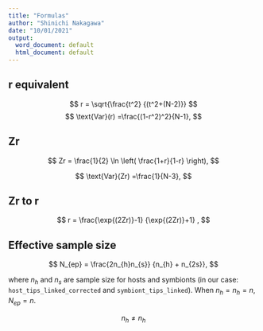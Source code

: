 ```yaml
---
title: "Formulas"
author: "Shinichi Nakagawa"
date: "10/01/2021"
output:
  word_document: default
  html_document: default
---
```


## r equivalent

$$
r = \sqrt{\frac{t^2} {(t^2+(N-2)}}
$$
$$
\text{Var}(r) =\frac{(1-r^2)^2}{N-1},
$$


## Zr

$$
Zr = \frac{1}{2} \ln \left( \frac{1+r}{1-r} \right),
$$

$$
\text{Var}(Zr) =\frac{1}{N-3},
$$

## Zr to r

$$
r = \frac{\exp{(2Zr)}-1} {\exp{(2Zr)}+1} ,
$$

## Effective sample size

$$
N_{ep} = \frac{2n_{h}n_{s}} {n_{h} + n_{2s}},
$$

where $n_h$ and $n_s$ are sample size for hosts and symbionts (in our case: `host_tips_linked_corrected` and `symbiont_tips_linked`). When $n_h = n_h = n$, $N_{ep} = n$.


$$
n_h \neq n_h
$$
